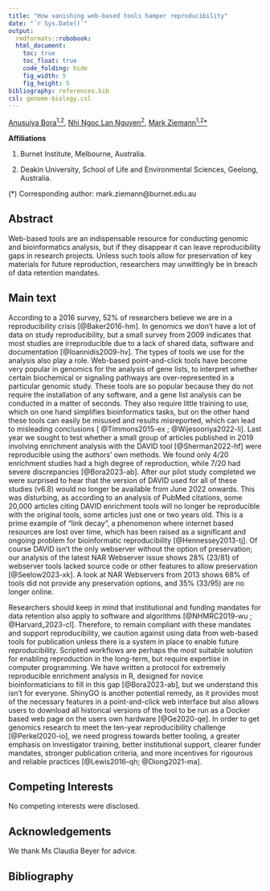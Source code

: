 ```yaml
---
title: "How vanishing web-based tools hamper reproducibility"
date: "`r Sys.Date()`"
output:
  rmdformats::robobook:
  html_document:
    toc: true
    toc_float: true
    code_folding: hide
    fig_width: 5
    fig_height: 5
bibliography: references.bib
csl: genome-biology.csl
---
```


[Anusuiya Bora<sup>1,2</sup>](https://orcid.org/0009-0006-2908-1352),
[Nhi Ngoc Lan Nguyen<sup>2</sup>](https://orcid.org/0009-0007-5710-4117),
[Mark Ziemann<sup>1,2</sup>*](https://orcid.org/0000-0002-7688-6974)

**Affiliations**

1. Burnet Institute, Melbourne, Australia.

2. Deakin University, School of Life and Environmental Sciences, Geelong, Australia.

(*) Corresponding author: mark.ziemann@burnet.edu.au

## Abstract

Web-based tools are an indispensable resource for conducting genomic and bioinformatics analysis, but if they disappear
it can leave reproducibility gaps in research projects.
Unless such tools allow for preservation of key materials for future reproduction, researchers may unwittingly be in breach of
data retention mandates.

## Main text

According to a 2016 survey, 52% of researchers believe we are in a reproducibility crisis [@Baker2016-hm].
In genomics we don't have a lot of data on study reproducibility, but a small survey from 2009 indicates that most
studies are irreproducible due to a lack of shared data, software and documentation [@Ioannidis2009-hv].
The types of tools we use for the analysis also play a role.
Web-based point-and-click tools have become very popular in genomics for the analysis of gene lists, to
interpret whether certain biochemical or signaling pathways are over-represented in a particular genomic study.
These tools are so popular because they do not require the installation of any software, and a gene list analysis
can be conducted in a matter of seconds.
They also require little training to use, which on one hand simplifies bioinformatics tasks, but on the other hand
these tools can easily be misused and results misreported, which can lead to misleading conclusions
[ @Timmons2015-ex ; @Wijesooriya2022-li].
Last year we sought to test whether a small group of articles published in 2019 involving enrichment analysis with the DAVID tool [@Sherman2022-hf]
were reproducible using the authors' own methods.
We found only 4/20 enrichment studies had a high degree of reproduction, while 7/20 had severe discrepancies [@Bora2023-ab].
After our pilot study completed we were surprised to hear that the version of DAVID used for all of these studies (v6.8) would no longer be available from June 2022 onwards.
This was disturbing, as according to an analysis of PubMed citations, some 20,000 articles citing DAVID enrichment tools will no longer be reproducible with
the original tools, some articles just one or two years old.
This is a prime example of "link decay", a phenomenon where internet based resources are lost over time, which has been raised as a significant and ongoing problem for bioinformatic reproducibility [@Hennessey2013-tj].
Of course DAVID isn't the only webserver without the option of preservation; our analysis of the latest NAR Webserver issue shows 28% (23/81) of webserver tools lacked source code or other features to allow preservation [@Seelow2023-xk].
A look at NAR Webservers from 2013 shows 68% of tools did not provide any preservation options, and 35% (33/95) are no longer online.

Researchers should keep in mind that institutional and funding mandates for data retention also apply to software and algorithms [@NHMRC2019-wu ; @Harvard_2023-cl].
Therefore, to remain compliant with these mandates and support reproducibility, we caution against using data from web-based tools for publication unless there is a system in place to enable future reproducibility.
Scripted workflows are perhaps the most suitable solution for enabling reproduction in the long-term, but require expertise in computer programming.
We have written a protocol for extremely reproducible enrichment analysis in R, designed for novice bioinformaticians to fill in this gap [@Bora2023-ab], but we understand this isn't for everyone.
ShinyGO is another potential remedy, as it provides most of the necessary features in a point-and-click web interface but also allows users to download all historical versions of the tool to be run as
a Docker based web page on the users own hardware [@Ge2020-qe].
In order to get genomics research to meet the ten-year reproducibility challenge [@Perkel2020-io], we need progress towards better tooling, a greater emphasis on investigator training, better institutional support,
clearer funder mandates, stronger publication criteria, and more incentives for rigourous and reliable practices [@Lewis2016-qh; @Diong2021-ma].

## Competing Interests

No competing interests were disclosed.

## Acknowledgements

We thank Ms Claudia Beyer for advice.

## Bibliography
